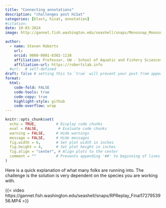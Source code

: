 ```yaml
---
title: "Connecting annotations"
description: "challenges post HiSat"
categories: [blast, hisat, annotation]
#citation: 
date: 10-03-2024
image: http://gannet.fish.washington.edu/seashell/snaps/Monosnap_Monosnap_2024-09-14_12-28-40.png # finding a good image

author:
  - name: Steven Roberts
    url: 
    orcid: 0000-0001-8302-1138
    affiliation: Professor, UW - School of Aquatic and Fishery Sciences
    affiliation-url: https://robertslab.info
  #url:  # self-defined
draft: false # setting this to `true` will prevent your post from appearing on your listing page until you're ready!
format:
  html:
    code-fold: FALSE
    code-tools: true
    code-copy: true
    highlight-style: github
    code-overflow: wrap
---
```


```r
knitr::opts_chunk$set(
  echo = TRUE,         # Display code chunks
  eval = FALSE,         # Evaluate code chunks
  warning = FALSE,     # Hide warnings
  message = FALSE,     # Hide messages
  fig.width = 6,       # Set plot width in inches
  fig.height = 4,      # Set plot height in inches
  fig.align = "center", # Align plots to the center
  comment = ""         # Prevents appending '##' to beginning of lines in code analyses
)
```


Here is a quick explanation of what many folks are running into. The challenge is the solution is very dependent on the species you are working with. 

{{< video https://gannet.fish.washington.edu/seashell/snaps/RPReplay_Final1727953956.MP4 >}}
